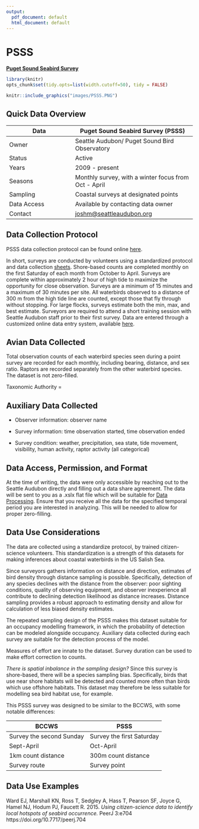 ```yaml
---
output:
  pdf_document: default
  html_document: default
---
```


# PSSS {#PSSS4}

**[Puget Sound Seabird Survey]((https://seattleaudubon.org/wp-content/uploads/2021/01/PSSS_Protocol_2014-15.pdf).)**

```r

library(knitr)
opts_chunk$set(tidy.opts=list(width.cutoff=50), tidy = FALSE)

```

```r
knitr::include_graphics("images/PSSS.PNG")
```

## Quick Data Overview {#PSSS4.1}

| Data        | Puget Sound Seabird Survey (PSSS)                                    |
|-------------------------|----------------------------------------------|
| Owner       | Seattle Audubon/ Puget Sound Bird Observatory                        |
| Status      | Active                                                               |
| Years       | 2009 - present                                                         |
| Seasons     | Monthly survey, with a winter focus from Oct - April                 |
| Sampling    | Coastal surveys at designated points                                 |
| Data Access | Available by contacting data owner                                   |
| Contact     | [joshm\@seattleaudubon.org](mailto:joshm@seattleaudubon.org){.email} |

## Data Collection Protocol {#PSSS4.2}

PSSS data collection protocol can be found online [here](https://seattleaudubon.org/wp-content/uploads/2021/01/PSSS_Protocol_2014-15.pdf).

In short, surveys are conducted by volunteers using a standardized protocol and data collection [sheets](https://seattleaudubon.org/wp-content/uploads/2021/09/PSSS-Datasheet.pdf). Shore-based counts are completed monthly on the first Saturday of each month from October to April. Surveys are complete within approximately 2 hour of high tide to maximize the opportunity for close observation. Surveys are a minimum of 15 minutes and a maximum of 30 minutes per site. All waterbirds observed to a distance of 300 m from the high tide line are counted, except those that fly through without stopping. For large flocks, surveys estimate both the min, max, and best estimate. Surveyors are required to attend a short training session with Seattle Audubon staff prior to their first survey. Data are entered through a customized online data entry system, available [here](http://seabirdsurvey.org/seabirdsurvey/).

## Avian Data Collected {#PSSS4.3}

Total observation counts of each waterbird species seen during a point survey are recorded for each monthly, including bearing, distance, and sex ratio. Raptors are recorded separately from the other waterbird species. The dataset is not zero-filled.

Taxonomic Authority =

## Auxiliary Data Collected {#PSSS4.4}

-   Observer information: observer name

-   Survey information: time observation started, time observation ended

-   Survey condition: weather, precipitation, sea state, tide movement, visibility, human activity, raptor activity (all categorical)

## Data Access, Permission, and Format {#PSSS4.5}

At the time of writing, the data were only accessible by reaching out to the Seattle Audubon directly and filling out a data share agreement. The data will be sent to you as a .xslx flat file which will be suitable for [Data Processing](#Data9). Ensure that you receive all the data for the specified temporal period you are interested in analyzing. This will be needed to allow for proper zero-filling.  

## Data Use Considerations {#PSSS4.6}

The data are collected using a standardize protocol, by trained citizen-science volunteers. This standardization is a strength of this datasets for making inferences about coastal waterbirds in the US Salish Sea.

Since surveyors gathers information on distance and direction, estimates of bird density through distance sampling is possible. Specifically, detection of any species declines with the distance from the observer: poor sighting conditions, quality of observing equipment, and observer inexperience all contribute to declining detection likelihood as distance increases. Distance sampling provides a robust approach to estimating density and allow for calculation of less biased density estimates.

The repeated sampling design of the PSSS makes this dataset suitable for an occupancy modelling framework, in which the probability of detection can be modeled alongside occupancy. Auxiliary data collected during each survey are suitable for the detection process of the model.

Measures of effort are innate to the dataset. Survey duration can be used to make effort correction to counts.

*There is spatial inbalance in the sampling design?* Since this survey is shore-based, there will be a species sampling bias. Specifically, birds that use near shore habitats will be detected and counted more often than birds which use offshore habitats. This dataset may therefore be less suitable for modelling sea bird habitat use, for example.

This PSSS survey was designed to be similar to the BCCWS, with some notable differences:

| BCCWS                     | PSSS                      |
|---------------------------|---------------------------|
| Survey the second Sunday  | Survey the first Saturday |
| Sept-April                | Oct-April                 |
| 1km count distance        | 300m count distance       |
| Survey route              | Survey point              |

## Data Use Examples {#PSSS4.7}

Ward EJ, Marshall KN, Ross T, Sedgley A, Hass T, Pearson SF, Joyce G, Hamel NJ, Hodum PJ, Faucett R. 2015. *Using citizen-science data to identify local hotspots of seabird occurrence.* PeerJ 3:e704 https://doi.org/10.7717/peerj.704 
